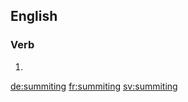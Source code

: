 
==English==

===Verb===
{{head|en}}

# {{present participle of|summit}}

[[de:summiting]]
[[fr:summiting]]
[[sv:summiting]]